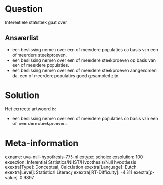 Question
========

Inferentiële statistiek gaat over


Answerlist
----------

* een beslissing nemen over een of meerdere populaties op basis van een of meerdere steekproeven.
* een beslissing nemen over een of meerdere steekproeven op basis van een of meerdere populaties.
* een beslissing nemen over een of meerdere steekproeven aangenomen dat een of meerdere populaties goed gesampled zijn.

Solution
========

Het correcte antwoord is: 

* een beslissing nemen over een of meerdere populaties op basis van een of meerdere steekproeven.

Meta-information
================
exname: uva-null-hypothesis-775-nl
extype: schoice
exsolution: 100
exsection: Inferential Statistics/NHST/Hypothesis/Null hypothesis
exextra[Type]: Conceptual, Calculation
exextra[Language]: Dutch
exextra[Level]: Statistical Literacy
exextra[IRT-Difficulty]: -4.311
exextra[p-value]: 0.9897
